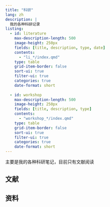 ```yaml
---
title: "科研"
lang: zh
description: |
  我的各种科研记录
listing:
  - id: literature
    max-description-length: 500
    image-height: 250px
    fields: [title, description, type, date]
    contents: 
      - "li_*/index.qmd"
    type: table
    grid-item-border: false
    sort-ui: true
    filter-ui: true
    categories: true
    date-format: short
    
  - id: workshop
    max-description-length: 500
    image-height: 250px
    fields: [title, description, type]
    contents: 
      - "workshop_*/index.qmd"
    type: table
    grid-item-border: false
    sort-ui: true
    filter-ui: true
    categories: true
    date-format: short
---
```


主要是我的各种科研笔记，目前只有文献阅读


## 文献

::: {#literature}
:::

## 资料

::: {#workshop}
:::


